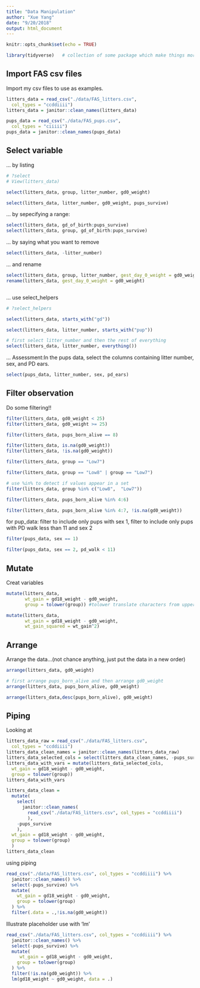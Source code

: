 ```yaml
---
title: "Data Manipulation"
author: "Xue Yang"
date: "9/20/2018"
output: html_document
---
```


```r
knitr::opts_chunk$set(echo = TRUE)

library(tidyverse)   # collection of some package which make things more easily
```


## Import FAS csv files

Import my csv files to use as examples.

```r
litters_data = read_csv("./data/FAS_litters.csv",
  col_types = "ccddiiii")
litters_data = janitor::clean_names(litters_data)

pups_data = read_csv("./data/FAS_pups.csv",
  col_types = "ciiiii")
pups_data = janitor::clean_names(pups_data)
```


## Select variable

... by listing

```r
# ?select
# View(litters_data)

select(litters_data, group, litter_number, gd0_weight)

select(litters_data, litter_number, gd0_weight, pups_survive)
```

... by sepecifying a range:


```r
select(litters_data, gd_of_birth:pups_survive)
select(litters_data, group, gd_of_birth:pups_survive)
```


... by saying what you want to remove

```r
select(litters_data, -litter_number)
```

... and rename

```r
select(litters_data, group, litter_number, gest_day_0_weight = gd0_weight)
rename(litters_data, gest_day_0_weight = gd0_weight)



```


... use select_helpers

```r

# ?select_helpers

select(litters_data, starts_with("gd"))

select(litters_data, litter_number, starts_with("pup"))

# first select litter_number and then the rest of everything
select(litters_data, litter_number, everything())
```

... Assessment:In the pups data, select the columns containing litter number, sex, and PD ears.
```r
select(pups_data, litter_number, sex, pd_ears)
```


## Filter observation

Do some filtering!!

```r
filter(litters_data, gd0_weight < 25)
filter(litters_data, gd0_weight >= 25)

filter(litters_data, pups_born_alive == 8)

filter(litters_data, is.na(gd0_weight))
filter(litters_data, !is.na(gd0_weight))

filter(litters_data, group == "Low7")

filter(litters_data, group == "Low8" | group == "Low7")

# use %in% to detect if values appear in a set
filter(litters_data, group %in% c("Low8",  "Low7"))

filter(litters_data, pups_born_alive %in% 4:6)

filter(litters_data, pups_born_alive %in% 4:7, !is.na(gd0_weight))
``` 

for pup_data: filter to include only pups with sex 1, filter to include only pups with PD walk less than 11 and sex 2

```r
filter(pups_data, sex == 1)

filter(pups_data, sex == 2, pd_walk < 11)
```



## Mutate

Creat variables

```r
mutate(litters_data, 
       wt_gain = gd18_weight - gd0_weight,
       group = tolower(group)) #tolower translate characters from upper to lower

mutate(litters_data,
       wt_gain = gd18_weight - gd0_weight,
       wt_gain_squared = wt_gain^2)
```


## Arrange

Arrange the data...(not chance anything, just put the data in a new order)

```r
arrange(litters_data, gd0_weight)

# first arrange pups_born_alive and then arrange gd0_weight
arrange(litters_data, pups_born_alive, gd0_weight) 

arrange(litters_data,desc(pups_born_alive), gd0_weight)
```

## Piping

Looking at 

```r
litters_data_raw = read_csv("./data/FAS_litters.csv",
  col_types = "ccddiiii")
litters_data_clean_names = janitor::clean_names(litters_data_raw)
litters_data_selected_cols = select(litters_data_clean_names, -pups_survive)
litters_data_with_vars = mutate(litters_data_selected_cols, 
  wt_gain = gd18_weight - gd0_weight,
  group = tolower(group))
litters_data_with_vars
```


```r
litters_data_clean = 
  mutate(
    select(
      janitor::clean_names(
        read_csv("./data/FAS_litters.csv", col_types = "ccddiiii")
        ), 
    -pups_survive
    ),
  wt_gain = gd18_weight - gd0_weight,
  group = tolower(group)
  )
litters_data_clean
```


using piping

```r
read_csv("./data/FAS_litters.csv", col_types = "ccddiiii") %>%
  janitor::clean_names() %>%
  select(-pups_survive) %>%
  mutate(
    wt_gain = gd18_weight - gd0_weight,
    group = tolower(group)
  ) %>%
  filter(.data = .,!is.na(gd0_weight))
```



Illustrate placeholder use with 'lm'

```r
read_csv("./data/FAS_litters.csv", col_types = "ccddiiii") %>%
  janitor::clean_names() %>%
  select(-pups_survive) %>%
  mutate(
     wt_gain = gd18_weight - gd0_weight,
    group = tolower(group)
  ) %>%
  filter(!is.na(gd0_weight)) %>%
  lm(gd18_weight ~ gd0_weight, data = .)

```


